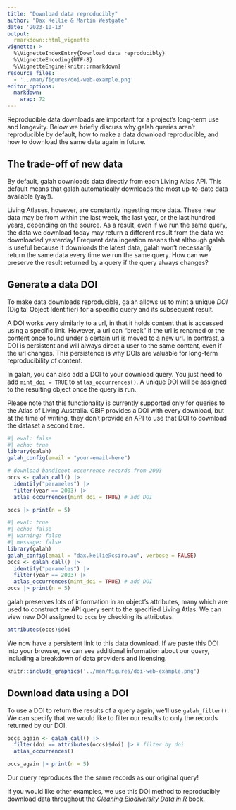 ```yaml
---
title: "Download data reproducibly"
author: "Dax Kellie & Martin Westgate"
date: '2023-10-13'
output:
  rmarkdown::html_vignette
vignette: >
  %\VignetteIndexEntry{Download data reproducibly}
  %\VignetteEncoding{UTF-8}
  %\VignetteEngine{knitr::rmarkdown}
resource_files:
  - '../man/figures/doi-web-example.png'
editor_options: 
  markdown: 
    wrap: 72
---
```


Reproducible data downloads are important for a project's long-term use
and longevity. Below we briefly discuss why galah queries aren't
reproducible by default, how to make a data download reproducible, and
how to download the same data again in future.

## The trade-off of new data

By default, galah downloads data directly from each Living Atlas API.
This default means that galah automatically downloads the most
up-to-date data available (yay!).

Living Atlases, however, are constantly ingesting more data. These new
data may be from within the last week, the last year, or the last
hundred years, depending on the source. As a result, even if we run the 
same query, the data we download today may return a different result from 
the data we downloaded yesterday! Frequent data ingestion means that 
although galah is useful because it downloads the latest data, galah 
won't necessarily return the same data every time we run the same query. 
How can we preserve the result returned by a query if the query always 
changes?

## Generate a data DOI

To make data downloads reproducible, galah allows us to mint a unique
*DOI* (Digital Object Identifier) for a specific query and its
subsequent result.

A DOI works very similarly to a url, in that it holds content that is
accessed using a specific link. However, a url can "break" if the url is
renamed or the content once found under a certain url is moved to a new
url. In contrast, a DOI is persistent and will always direct a user to
the same content, even if the url changes. This persistence is why DOIs
are valuable for long-term reproducibility of content.

In galah, you can also add a DOI to your download query. You just need
to add `mint_doi = TRUE` to `atlas_occurrences()`. A unique DOI will be
assigned to the resulting object once the query is run.

Please note that this functionality is currently supported only for 
queries to the Atlas of Living Australia. GBIF provides a DOI with every 
download, but at the time of writing, they don't provide an API to use 
that DOI to download the dataset a second time.


```r
#| eval: false
#| echo: true
library(galah)
galah_config(email = "your-email-here")

# download bandicoot occurrence records from 2003
occs <- galah_call() |>
  identify("perameles") |>
  filter(year == 2003) |>
  atlas_occurrences(mint_doi = TRUE) # add DOI

occs |> print(n = 5)
```

```r
#| eval: true
#| echo: false
#| warning: false
#| message: false
library(galah)
galah_config(email = "dax.kellie@csiro.au", verbose = FALSE)
occs <- galah_call() |>
  identify("perameles") |>
  filter(year == 2003) |>
  atlas_occurrences(mint_doi = TRUE) # add DOI
occs |> print(n = 5)
```

galah preserves lots of information in an object's attributes, many
which are used to construct the API query sent to the specified Living
Atlas. We can view new DOI assigned to `occs` by checking its
attributes.

```r
attributes(occs)$doi
```

We now have a persistent link to this data download. If we paste this
DOI into your browser, we can see additional information about our
query, including a breakdown of data providers and licensing.

```r
knitr::include_graphics('../man/figures/doi-web-example.png')
```

## Download data using a DOI

To use a DOI to return the results of a query again, we'll use
`galah_filter()`. We can specify that we would like to filter our
results to only the records returned by our DOI.

```r
occs_again <- galah_call() |>
  filter(doi == attributes(occs)$doi) |> # filter by doi
  atlas_occurrences()

occs_again |> print(n = 5)
```

Our query reproduces the the same records as our original query!

If you would like other examples, we use this DOI method to
reproducibly download data throughout the [*Cleaning Biodiversity Data in R*](https://cleaning-data-r.ala.org.au/data-in-this-book.html) book.
